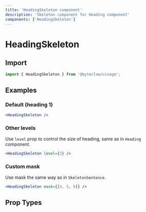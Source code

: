 ```yaml
---
title: 'HeadingSkeleton component'
description: 'Skeleton component for Heading component'
components: ['HeadingSkeleton']
---
```


# HeadingSkeleton

## Import

```js transpile=false
import { HeadingSkeleton } from '@byteclaw/visage';
```

## Examples

### Default (heading 1)

```jsx live
<HeadingSkeleton />
```

### Other levels

Use `level` prop to control the size of heading, same as in `Heading` component.

```jsx live
<HeadingSkeleton level={3} />
```

### Custom mask

Use mask the same way as in `SkeletonSentence`.

```jsx live
<HeadingSkeleton mask={[4, 5, 6]} />
```

## Prop Types

<PropTypes component="HeadingSkeleton" />
